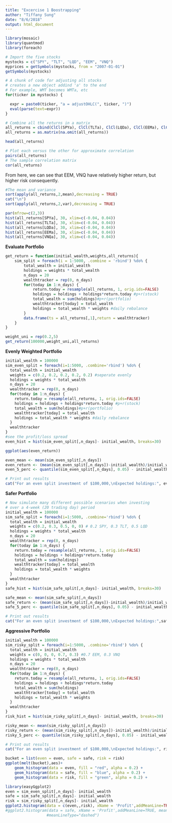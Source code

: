 ```yaml
---
title: "Excercise 1 Boostrapping"
author: "Tiffany Sung"
date: "8/6/2018"
output: html_document
---
```


```r
library(mosaic)
library(quantmod)
library(foreach)
```

```r
# Import the five stocks
mystocks = c("SPY", "TLT", "LQD", "EEM", "VNQ")
myprices = getSymbols(mystocks, from = "2007-01-01")
getSymbols(mystocks)

# A chunk of code for adjusting all stocks
# creates a new object addind 'a' to the end
# For example, WMT becomes WMTa, etc
for(ticker in mystocks) {

  expr = paste0(ticker, "a = adjustOHLC(", ticker, ")")
  eval(parse(text=expr))
}

# Combine all the returns in a matrix
all_returns = cbind(ClCl(SPYa), ClCl(TLTa), ClCl(LQDa), ClCl(EEMa), ClCl(VNQa))
all_returns = as.matrix(na.omit(all_returns))

head(all_returns)
```

```r
# Plot each versus the other for approximate correlation
pairs(all_returns)
# The sample correlation matrix
cor(all_returns)
```

From here, we can see that EEM, VNQ have relatively higher return, but higher risk consequently.
```r
#The mean and variance
sort(apply(all_returns,2,mean),decreasing = TRUE)
cat("\n")
sort(apply(all_returns,2,var),decreasing = TRUE)
```

```r
par(mfrow=c(2,3))
hist(all_returns[SPYa], 30, xlim=c(-0.04, 0.04))
hist(all_returns[TLTa], 30, xlim=c(-0.04, 0.04))
hist(all_returns[LQDa], 30, xlim=c(-0.04, 0.04))
hist(all_returns[EEMa], 30, xlim=c(-0.04, 0.04))
hist(all_returns[VNQa], 30, xlim=c(-0.04, 0.04))

```

**Evaluate Portfolio**
```r
get_return = function(initial_wealth,weights,all_returns){
    sim_split = foreach(i = 1:5000, .combine = 'rbind') %do% {
        total_wealth = initial_wealth
        holdings = weights * total_wealth
        n_days = 20
        wealthtracker = rep(0, n_days)
        for(today in 1:n_days) {
            return.today = resample(all_returns, 1, orig.ids=FALSE)
            holdings = holdings + holdings*return.today #p+r(stock)
            total_wealth = sum(holdings)#p+r(portfolio)
            wealthtracker[today] = total_wealth
            holdings = total_wealth * weights #daily rebalance
        }
        data.frame(ts = all_returns[,1],return = wealthtracker)
    }
}  

weight_uni = rep(0.2,5)
get_return(100000,weight_uni,all_returns)
```
**Evenly Weighted Portfolio**
```r
initial_wealth = 100000
sim_even_split = foreach(i=1:5000, .combine='rbind') %do% {
  total_wealth = initial_wealth
  weights = c(0.2, 0.2, 0.2, 0.2, 0.2) #seperate evenly
  holdings = weights * total_wealth
  n_days = 20
  wealthtracker = rep(0, n_days)
  for(today in 1:n_days) {
    return.today = resample(all_returns, 1, orig.ids=FALSE)
    holdings = holdings + holdings*return.today #p+r(stock)
    total_wealth = sum(holdings)#p+r(portfolio)
    wealthtracker[today] = total_wealth
    holdings = total_wealth * weights #daily rebalance
  }
  wealthtracker
}
#see the profit/loss spread
even_hist = hist(sim_even_split[,n_days]- initial_wealth, breaks=30)
```

```r
ggplot(aes(even_return))
```

```r
even_mean <- mean(sim_even_split[,n_days])
even_return <- (mean(sim_even_split[,n_days])-initial_wealth)/initial_wealth
even_5_perc <- quantile(sim_even_split[,n_days], 0.05) - initial_wealth

# Print out results
cat("For an even split investment of $100,000,\nExpected holdings:", even_mean, "\nReturn Rate:", even_return, "\n5% VaR:", even_5_perc)
```

**Safer Portfolio**
```r
# Now simulate many different possible scenarios when investing
# over a 4-week (20 trading day) period
initial_wealth = 100000
sim_safe_split = foreach(i=1:5000, .combine='rbind') %do% {
  total_wealth = initial_wealth
  weights = c(0.2, 0.3, 0.5, 0, 0) # 0.2 SPY, 0.3 TLT, 0.5 LQD
  holdings = weights * total_wealth
  n_days = 20
  wealthtracker = rep(0, n_days)
  for(today in 1:n_days) {
    return.today = resample(all_returns, 1, orig.ids=FALSE)
    holdings = holdings + holdings*return.today
    total_wealth = sum(holdings)
    wealthtracker[today] = total_wealth
    holdings = total_wealth * weights
  }
  wealthtracker
}
safe_hist = hist(sim_safe_split[,n_days]- initial_wealth, breaks=30)
```

```r
safe_mean <- mean(sim_safe_split[,n_days])
safe_return <- (mean(sim_safe_split[,n_days])-initial_wealth)/initial_wealth
safe_5_perc <- quantile(sim_safe_split[,n_days], 0.05) - initial_wealth

# Print out results
cat("For an even split investment of $100,000,\nExpected holdings:",safe_mean, "\nReturn Rate:", safe_return, "\n5% VaR:", safe_5_perc)
```

**Aggressive Portfolio**
```r
initial_wealth = 100000
sim_risky_split = foreach(i=1:5000, .combine='rbind') %do% {
  total_wealth = initial_wealth
  weights = c(0, 0, 0, 0.7, 0.3) #0.7 EEM, 0.3 VNQ
  holdings = weights * total_wealth
  n_days = 20
  wealthtracker = rep(0, n_days)
  for(today in 1:n_days) {
    return.today = resample(all_returns, 1, orig.ids=FALSE)
    holdings = holdings + holdings*return.today
    total_wealth = sum(holdings)
    wealthtracker[today] = total_wealth
    holdings = total_wealth * weights
  }
  wealthtracker
}
risk_hist = hist(sim_risky_split[,n_days]- initial_wealth, breaks=30)
```

```r
risky_mean <- mean(sim_risky_split[,n_days])
risky_return <- (mean(sim_risky_split[,n_days])-initial_wealth)/initial_wealth
risky_5_perc <- quantile(sim_risky_split[,n_days], 0.05) - initial_wealth

# Print out results
cat("For an even split investment of $100,000,\nExpected holdings:", risky_mean, "\nReturn Rate:", risky_return, "\n5% VaR:", risky_5_perc)
```

```r
bucket = list(even = even, safe = safe, risk = risk)
ggplot(melt(bucket),aes)+ 
    geom_histogram(data = even, fill = "red", alpha = 0.2) + 
    geom_histogram(data = safe, fill = "blue", alpha = 0.2) +
    geom_histogram(data = risk, fill = "green", alpha = 0.2) +
```
```r
library(easyGgplot2)
even = sim_even_split[,n_days]- initial_wealth
safe = sim_safe_split[,n_days]- initial_wealth
risk = sim_risky_split[,n_days]- initial_wealth
ggplot2.histogram(data = c(even,,risk), xName = 'Profit',addMeanLine=TRUE, meanLineColor="blue",meanLineType="dashed")
#ggplot2.histogram(data = safe, xName = 'Profit',addMeanLine=TRUE, meanLineColor="blue",
                  #meanLineType="dashed") 
```

